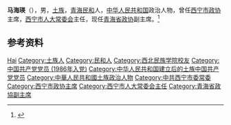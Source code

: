 '''马海瑛'''（{{bd|1959年|8月||catIdx=Ma马}}），男，[[土族|土族]]，[[青海|青海]][[民和|民和]]人，[[中华人民共和国|中华人民共和国]]政治人物，曾任[[西宁市政协|西宁市政协]]主席，[[西宁市人大常委会|西宁市人大常委会]]主任，现任[[青海省政协|青海省政协]]副主席。<ref>{{Cite web|title=青海省新一届政协主席、副主席简历(主席多杰热旦)|url=http://district.ce.cn/newarea/sddy/201801/29/t20180129_27961095_8.shtml|accessdate=2020-08-02|work=中国经济网}}</ref>

== 参考资料 ==
{{reflist}}

{{中国人物小作品}}
{{青海省领导人}}

{{Authority control}}
{{DEFAULTSORT:Ma马}}
[[Category:马姓|Hai]]
[[Category:土族人|Category:土族人]]
[[Category:民和人|Category:民和人]]
[[Category:西北民族学院校友|Category:西北民族学院校友]]
[[Category:中国共产党党员_(1986年入党)|Category:中国共产党党员 (1986年入党)]]
[[Category:中华人民共和国建立后的土族中国共产党党员|Category:中华人民共和国建立后的土族中国共产党党员]]
[[Category:中華人民共和國土族政治人物|Category:中華人民共和國土族政治人物]]
[[Category:中共西宁市委常委|Category:中共西宁市委常委]]
[[Category:西宁市政协主席|Category:西宁市政协主席]]
[[Category:西宁市人大常委会主任|Category:西宁市人大常委会主任]]
[[Category:青海省政協副主席|Category:青海省政協副主席]]